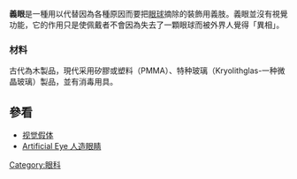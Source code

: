 '''義眼'''是一種用以代替因為各種原因而要把[[眼球|眼球]]摘除的裝飾用義肢。義眼並沒有視覺功能，它的作用只是使佩戴者不會因為失去了一顆眼球而被外界人覺得「異相」。

=== 材料 ===
古代為木製品，現代采用矽膠或塑料（PMMA）、特种玻璃（Kryolithglas-一种微晶玻璃）製品，並有消毒用具。

==參看==
* [[视觉假体|视觉假体]]
*[http://www.artificialeyehongkong.com/introduction.html Artificial Eye 人造眼睛] {{Wayback|url=http://www.artificialeyehongkong.com/introduction.html |date=20130817204752 }}

{{Authority control}}
[[Category:眼科|Category:眼科]]
{{med-stub}}